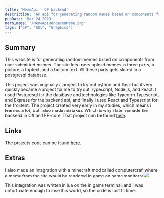 ```yaml
---
title: 'MemeApi - C# backend'
description: 'An api for generating random memes based on components from user submitted memes.'
pubDate: 'Mar 24 2023'
heroImage: '/MemeApiRenderedMeme.png'
tags: ["C#", "SQL", "Graphics"]
---
```


## Summary

This website is for generating random memes based on components from user submitted memes.
The site lets users upload memes in three parts, a picture, a toptext, and a bottom text. All these parts gets stored in a postgresql database.

This project was originally a project to try out python and flask but it very quickly became a project for me to try out Typescript, Node.js, and React.
I used Postgresql for the database and technologies like Typeorm Typescript, and Express for the backend api, and finally i used React and Typescript for the frontent.
The project created very early in my studies, which means i learned a lot, but i also made mistakes. Which is why i later remade the backend in C# and EF-core. That project can be found [here](https://madswolf.dk/projects/memeapi). 

## Links
The projects code can be found [here](https://github.com/madswolf/memefrontend).

## Extras
I also made an integration with a minecraft mod called computercraft where a meme from the site would be rendered in game on some monitors:
<img width={1020} height={510} src="/minecraftmeme.png"/>

This integration was written in lua on the in game terminal, and i was unfortunate enough to lose this world, so the code is lost to time.